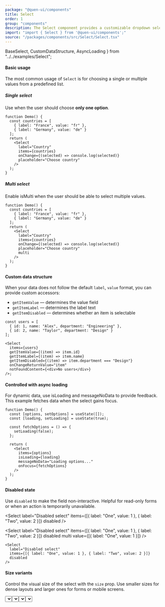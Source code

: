 ```yaml
---
package: "@quen-ui/components"
title: Select
order: 1
group: "components"
description: The Select component provides a customizable dropdown selector with support for single/multi-selection, grouping, async loading, and advanced data mapping. Features include clearable options, custom rendering, and full accessibility compliance.
import: "import { Select } from '@quen-ui/components';"
source: "/packages/components/src/Select/Select.tsx"
---
```


  BaseSelect,
  CustomDataStructure,
  AsyncLoading
} from "../../examples/Select";

#### Basic usage

The most common usage of `Select` is for choosing a single or multiple values from a predefined list.

##### Single select

Use when the user should choose **only one option**.

```tsx
function Demo() {
  const countries = [
    { label: "France", value: "fr" },
    { label: "Germany", value: "de" }
  ];
  return (
    <Select
      label="Country"
      items={countries}
      onChange={(selected) => console.log(selected)}
      placeholder="Choose country"
    />
  );
}
```

<BaseSelect />

##### Multi select

Enable isMulti when the user should be able to select multiple values.

```tsx
function Demo() {
  const countries = [
    { label: "France", value: "fr" },
    { label: "Germany", value: "de" }
  ];
  return (
    <Select
      label="Country"
      items={countries}
      onChange={(selected) => console.log(selected)}
      placeholder="Choose country"
      multi
    />
  );
}
```

<BaseSelect multi />

#### Custom data structure

When your data does not follow the default  `label`, `value` format, you can provide custom accessors:
  - `getItemValue` — determines the value field
  - `getItemLabel` — determines the label text
  - `getItemDisabled` — determines whether an item is selectable

```tsx
const users = [
  { id: 1, name: "Alex", department: "Engineering" },
  { id: 2, name: "Taylor", department: "Design" }
];

<Select
  items={users}
  getItemValue={(item) => item.id}
  getItemLabel={(item) => item.name}
  getItemDisabled={(item) => item.department === "Design"}
  onChangeReturnValue="item"
  notFoundContent={<div>No users</div>}
/>;
```

<CustomDataStructure />

#### Controlled with async loading

For dynamic data, use isLoading and messageNoData to provide feedback. This example fetches data when the select gains focus.

```tsx
function Demo() {
  const [options, setOptions] = useState([]);
  const [loading, setLoading] = useState(true);

  const fetchOptions = () => {
    setLoading(false);
  };

  return (
    <Select
      items={options}
      isLoading={loading}
      messageNoData="Loading options..."
      onFocus={fetchOptions}
    />
  );
}
```

<AsyncLoading />

#### Disabled state

Use `disabled` to make the field non-interactive. Helpful for read-only forms or when an action is temporarily unavailable.

<Select
  label="Disabled select"
  items={[{ label: "One", value: 1 }, { label: "Two", value: 2 }]}
  disabled
/>

<Select
  label="Disabled select"
  items={[{ label: "One", value: 1 }, { label: "Two", value: 2 }]}
  disabled
  multi
  value={[{ label: "One", value: 1 }]}
/>

```tsx
<Select
  label="Disabled select"
  items={[{ label: "One", value: 1 }, { label: "Two", value: 2 }]}
  disabled
/>
```

#### Size variants

Control the visual size of the select with the `size` prop. Use smaller sizes for dense layouts and larger ones for forms or mobile screens.

<Flex gap={12} direction="column">
  <Select label="XS" size="xs" items={[{ label: "One", value: 1 }]} />
  <Select label="S" size="s" items={[{ label: "One", value: 1 }]} />
  <Select label="M" size="m" items={[{ label: "One", value: 1 }]} />
  <Select label="L" size="l" items={[{ label: "One", value: 1 }]} />
</Flex>

```tsx
<Flex gap={12} direction="column">
  <Select label="XS" size="xs" items={[{ label: "One", value: 1 }]} />
  <Select label="S" size="s" items={[{ label: "One", value: 1 }]} />
  <Select label="M" size="m" items={[{ label: "One", value: 1 }]} />
  <Select label="L" size="l" items={[{ label: "One", value: 1 }]} />
</Flex>
```

#### Clearable select

Set `clearable` to allow users to reset the selection quickly.

<Select
  label="With clear"
  items={[{ label: "One", value: 1 }, { label: "Two", value: 2 }]}
  clearable
/>

```tsx
<Select
  label="With clear"
  items={[{ label: "One", value: 1 }, { label: "Two", value: 2 }]}
  clearable
/>
```

#### Error state

Use the `error` prop to highlight validation issues. The error can be a boolean or a string message.

<Select
  label="With error"
  items={[{ label: "Option", value: 1 }]}
  error="This field is required"
/>

```tsx
<Select
  label="With error"
  items={[{ label: "Option", value: 1 }]}
  error="This field is required"
/>
```

#### Advanced patterns

##### Value vs Item returns

By default, `onChange` returns the `value`. If you need the full object, set `onChangeReturnValue="item"`.

```tsx
// Returns value only
<Select onChange={(value) => console.log(value)} />

// Returns full items
<Select
  onChangeReturnValue="item"
  onChange={(item) => console.log(item)}
/>
```

##### Custom renderers

Use `leftContent`, `rightContent`, or `notFoundContent` for custom UI. This allows icons, loaders, or empty state placeholders.

```tsx
<Select
  items={cities}
  leftContent={<GlobeIcon />}
  notFoundContent={
    <div className="custom-empty">
      <SearchOffIcon />
      <span>No matches found</span>
    </div>
  }
/>
```

#### Best practices

##### When to use

  - For choosing one or multiple options from a predefined list
  - When the list is long and radio buttons/checkboxes are not practical
  - With async loading when options are dynamic or remote

##### When not to use

  - For very small sets (2–3 options) — prefer radio buttons/checkboxes
  - For free text input — use an Input or Autocomplete instead
  - As a decorative element without meaningful user interaction

##### Additional guidelines

  - Always provide labels or placeholders for clarity
  - Use isClearable when users may need to reset their choice
  - Avoid very long lists — consider grouping or lazy loading
  - Disable invalid options instead of silently removing them
  - Ensure color contrast and error states are accessible
